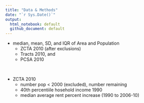 ```yaml
---
title: "Data & Methods"
date: "`r Sys.Date()`"
output: 
  html_notebook: default
  github_document: default
---
```



* median, mean, SD, and IQR of Area and Population
    * ZCTA 2010 (after exclusions)
    * Tracts 2010, and 
    * PCSA 2010

<br>  

* ZCTA 2010
    * number pop < 2000 (excluded), number remaining
    * 40th percentiile hosehold income 1990
    * median average rent percent increase (1990 to 2006-10)